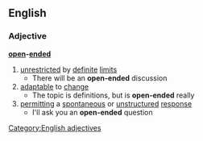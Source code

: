 ==English==
===Adjective===
'''[[open]]-[[ended]]'''
#[[unrestricted]] by [[definite]] [[limit]]s
#* There will be an '''open-ended''' discussion
#[[adaptable]] to [[change]]
#* The topic is definitions, but is '''open-ended''' really
#[[permitting]] a [[spontaneous]] or [[unstructured]] [[response]]
#* I'll ask you an '''open-ended''' question
[[Category:English adjectives]]